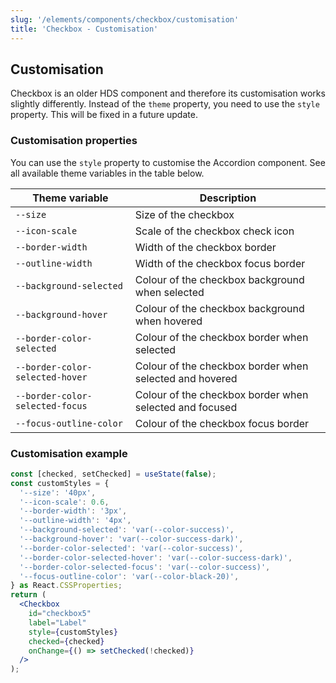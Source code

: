 ```yaml
---
slug: '/elements/components/checkbox/customisation'
title: 'Checkbox - Customisation'
---
```



## Customisation

<Notification type="alert" label="Checkbox customisation works differently!" className="siteNotification">
  Checkbox is an older HDS component and therefore its customisation works slightly differently. Instead of the <code>theme</code> property, you need to use the <code>style</code> property. This will be fixed in a future update.
</Notification>

### Customisation properties
You can use the `style` property to customise the Accordion component. See all available theme variables in the table below.

| Theme variable                           | Description                                             |
| ---------------------------------------- | ------------------------------------------------------- |
| `--size`                                 | Size of the checkbox                                    |
| `--icon-scale`                           | Scale of the checkbox check icon                        |
| `--border-width`                         | Width of the checkbox border                            |
| `--outline-width`                        | Width of the checkbox focus border                      |
| `--background-selected`                  | Colour of the checkbox background when selected         |
| `--background-hover`                     | Colour of the checkbox background when hovered          |
| `--border-color-selected`                | Colour of the checkbox border when selected             |
| `--border-color-selected-hover`          | Colour of the checkbox border when selected and hovered |
| `--border-color-selected-focus`          | Colour of the checkbox border when selected and focused |
| `--focus-outline-color`                  | Colour of the checkbox focus border                     |


### Customisation example
<Playground>


```jsx
const [checked, setChecked] = useState(false);
const customStyles = {
  '--size': '40px',
  '--icon-scale': 0.6,
  '--border-width': '3px',
  '--outline-width': '4px',
  '--background-selected': 'var(--color-success)',
  '--background-hover': 'var(--color-success-dark)',
  '--border-color-selected': 'var(--color-success)',
  '--border-color-selected-hover': 'var(--color-success-dark)',
  '--border-color-selected-focus': 'var(--color-success)',
  '--focus-outline-color': 'var(--color-black-20)',
} as React.CSSProperties;
return (
  <Checkbox
    id="checkbox5"
    label="Label"
    style={customStyles}
    checked={checked}
    onChange={() => setChecked(!checked)}
  />
);
```

```html

```

</Playground>


